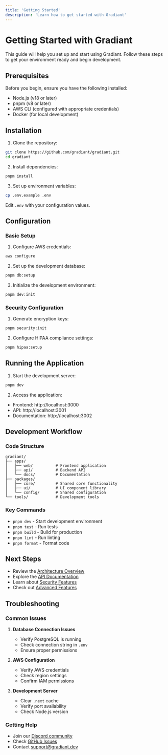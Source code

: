 ```yaml
---
title: 'Getting Started'
description: 'Learn how to get started with Gradiant'
---
```


# Getting Started with Gradiant

This guide will help you set up and start using Gradiant. Follow these steps to get your environment ready and begin development.

## Prerequisites

Before you begin, ensure you have the following installed:
- Node.js (v18 or later)
- pnpm (v8 or later)
- AWS CLI (configured with appropriate credentials)
- Docker (for local development)

## Installation

1. Clone the repository:
```bash
git clone https://github.com/gradiant/gradiant.git
cd gradiant
```

2. Install dependencies:
```bash
pnpm install
```

3. Set up environment variables:
```bash
cp .env.example .env
```

Edit `.env` with your configuration values.

## Configuration

### Basic Setup

1. Configure AWS credentials:
```bash
aws configure
```

2. Set up the development database:
```bash
pnpm db:setup
```

3. Initialize the development environment:
```bash
pnpm dev:init
```

### Security Configuration

1. Generate encryption keys:
```bash
pnpm security:init
```

2. Configure HIPAA compliance settings:
```bash
pnpm hipaa:setup
```

## Running the Application

1. Start the development server:
```bash
pnpm dev
```

2. Access the application:
- Frontend: http://localhost:3000
- API: http://localhost:3001
- Documentation: http://localhost:3002

## Development Workflow

### Code Structure

```
gradiant/
├── apps/
│   ├── web/          # Frontend application
│   ├── api/          # Backend API
│   └── docs/         # Documentation
├── packages/
│   ├── core/         # Shared core functionality
│   ├── ui/           # UI component library
│   └── config/       # Shared configuration
└── tools/            # Development tools
```

### Key Commands

- `pnpm dev` - Start development environment
- `pnpm test` - Run tests
- `pnpm build` - Build for production
- `pnpm lint` - Run linting
- `pnpm format` - Format code

## Next Steps

- Review the [Architecture Overview](/docs/architecture)
- Explore the [API Documentation](/api/overview)
- Learn about [Security Features](/docs/security)
- Check out [Advanced Features](/docs/advanced-features)

## Troubleshooting

### Common Issues

1. **Database Connection Issues**
   - Verify PostgreSQL is running
   - Check connection string in `.env`
   - Ensure proper permissions

2. **AWS Configuration**
   - Verify AWS credentials
   - Check region settings
   - Confirm IAM permissions

3. **Development Server**
   - Clear `.next` cache
   - Verify port availability
   - Check Node.js version

### Getting Help

- Join our [Discord community](https://discord.gg/gradiant)
- Check [GitHub Issues](https://github.com/gradiant/issues)
- Contact [support@gradiant.dev](mailto:support@gradiant.dev)
